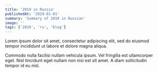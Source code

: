 ```yaml
---
title: '2019 in Russia'
publishedAt: '2019-01-01'
summary: 'Summary of 2019 in Russian'
image: ''
tags: ['2019', 'ru', 'blog']
---
```

Lorem ipsum dolor sit amet, consectetur adipiscing elit, sed do eiusmod tempor incididunt ut labore et dolore magna aliqua.

Commodo nulla facilisi nullam vehicula ipsum. Vel fringilla est ullamcorper eget. Nisl tincidunt eget nullam non nisi est sit amet. A diam sollicitudin tempor id eu nisl.
